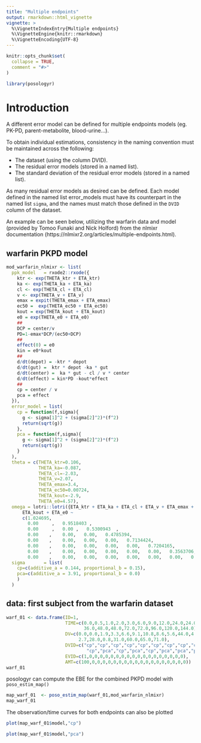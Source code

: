 ```yaml
---
title: "Multiple endpoints"
output: rmarkdown::html_vignette
vignette: >
  %\VignetteIndexEntry{Multiple endpoints}
  %\VignetteEngine{knitr::rmarkdown}
  %\VignetteEncoding{UTF-8}
---
```


```r
knitr::opts_chunk$set(
  collapse = TRUE,
  comment = "#>"
)
```

```r
library(posologyr)
```

# Introduction
A different error model can be defined for multiple endpoints models (eg. 
PK-PD, parent-metabolite, blood-urine...).

To obtain individual estimations, consistency in the naming convention must be maintained across the following:

  *  The dataset (using the column DVID).
  *  The residual error models (stored in a named list).
  *  The standard deviation of the residual error models (stored in a named list).

As many residual error models as desired can be defined. Each model defined in the named list error_models must have its counterpart in the named list `sigma`, and the names must match those defined in the `DVID` column of the dataset.

An example can be seen below, utilizing the warfarin data and model (provided by Tomoo Funaki and Nick Holford) from the nlmixr documentation (https://nlmixr2.org/articles/multiple-endpoints.html).

## warfarin PKPD model

```r
mod_warfarin_nlmixr <- list(
  ppk_model   = rxode2::rxode({
    ktr <- exp(THETA_ktr + ETA_ktr)
    ka <- exp(THETA_ka + ETA_ka)
    cl <- exp(THETA_cl + ETA_cl)
    v <- exp(THETA_v + ETA_v)
    emax = expit(THETA_emax + ETA_emax)
    ec50 =  exp(THETA_ec50 + ETA_ec50)
    kout = exp(THETA_kout + ETA_kout)
    e0 = exp(THETA_e0 + ETA_e0)
    ##
    DCP = center/v
    PD=1-emax*DCP/(ec50+DCP)
    ##
    effect(0) = e0
    kin = e0*kout
    ##
    d/dt(depot) = -ktr * depot
    d/dt(gut) =  ktr * depot -ka * gut
    d/dt(center) =  ka * gut - cl / v * center
    d/dt(effect) = kin*PD -kout*effect
    ##
    cp = center / v
    pca = effect
  }),
  error_model = list(
    cp = function(f,sigma){
      g <- sigma[1]^2 + (sigma[2]^2)*(f^2)
      return(sqrt(g))
    },
    pca = function(f,sigma){
      g <- sigma[1]^2 + (sigma[2]^2)*(f^2)
      return(sqrt(g))
    }
  ),
  theta = c(THETA_ktr=0.106,
            THETA_ka=-0.087,
            THETA_cl=-2.03,
            THETA_v=2.07,
            THETA_emax=3.4,
            THETA_ec50=0.00724,
            THETA_kout=-2.9,
            THETA_e0=4.57),
  omega = lotri::lotri({ETA_ktr + ETA_ka + ETA_cl + ETA_v + ETA_emax + ETA_ec50 +
      ETA_kout + ETA_e0 ~
      c(1.024695,
        0.00     ,   0.9518403 ,
        0.00     ,   0.00 ,   0.5300943  ,
        0.00    ,    0.00,   0.00,   0.4785394,
        0.00    ,    0.00,   0.00,   0.00,   0.7134424,
        0.00    ,    0.00,   0.00,   0.00,   0.00,   0.7204165,
        0.00    ,    0.00,   0.00,   0.00,   0.00,   0.00,   0.3563706,
        0.00    ,    0.00,   0.00,   0.00,   0.00,   0.00,   0.00,   0.2660827)}),
  sigma       = list(
    cp=c(additive_a = 0.144, proportional_b = 0.15),
    pca=c(additive_a = 3.91, proportional_b = 0.0)
    )
  )
```

## data: first subject from the warfarin dataset

```r
warf_01 <- data.frame(ID=1,
                      TIME=c(0.0,0.5,1.0,2.0,3.0,6.0,9.0,12.0,24.0,24.0,36.0,
                             36.0,48.0,48.0,72.0,72.0,96.0,120.0,144.0),
                      DV=c(0.0,0.0,1.9,3.3,6.6,9.1,10.8,8.6,5.6,44.0,4.0,27.0,
                           2.7,28.0,0.8,31.0,60.0,65.0,71.0),
                      DVID=c("cp","cp","cp","cp","cp","cp","cp","cp","cp","pca",
                              "cp","pca","cp","pca","cp","pca","pca","pca","pca"),
                      EVID=c(1,0,0,0,0,0,0,0,0,0,0,0,0,0,0,0,0,0,0),
                      AMT=c(100,0,0,0,0,0,0,0,0,0,0,0,0,0,0,0,0,0,0))
warf_01
```

posologyr can compute the EBE for the combined PKPD model with `poso_estim_map()`

```r
map_warf_01  <- poso_estim_map(warf_01,mod_warfarin_nlmixr)
map_warf_01
```

The observation/time curves for both endpoints can also be plotted

```r
plot(map_warf_01$model,"cp")
```


```r
plot(map_warf_01$model,"pca")
```
